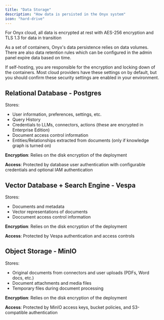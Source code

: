 ```yaml
---
title: "Data Storage"
description: "How data is persisted in the Onyx system"
icon: "hard-drive"
---
```


<Info>
For Onyx cloud, all data is encrypted at rest with AES-256 encryption and TLS 1.3 for data in transition
</Info>

As a set of containers, Onyx's data persistence relies on data volumes. There are also data retention rules which can be configured in the admin panel expire data based on time.

<Warning>
If self-hosting, you are responsible for the encryption and locking down of the containers. Most cloud providers have these settings on by default, but you should confirm these security settings are enabled in your environment.
</Warning>

## Relational Database - Postgres
Stores:
- User information, preferences, settings, etc.
- Query History
- Credentials to LLMs, connectors, actions (these are encrypted in Enterprise Edition)
- Document access control information
- Entities/Relationships extracted from documents (only if knowledge graph is turned on)

**Encryption**: Relies on the disk encryption of the deployment

**Access**: Protected by database user authentication with configurable credentials and optional IAM authentication


## Vector Database + Search Engine - Vespa
Stores:
- Documents and metadata
- Vector representations of documents
- Doccument access control information


**Encryption**: Relies on the disk encryption of the deployment

**Access**: Protected by Vespa authentication and access controls


## Object Storage - MinIO
Stores:
- Original documents from connectors and user uploads (PDFs, Word docs, etc.)
- Document attachments and media files
- Temporary files during document processing

**Encryption**: Relies on the disk encryption of the deployment

**Access**: Protected by MinIO access keys, bucket policies, and S3-compatible authentication


